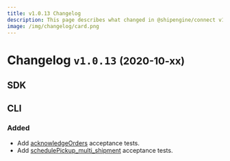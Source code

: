 ```yaml
---
title: v1.0.13 Changelog
description: This page describes what changed in @shipengine/connect v1.0.13
image: /img/changelog/card.png
---
```


Changelog `v1.0.13` <small>(2020-10-xx)</small>
=========================================================

SDK
---------------------------------------


CLI
----------------------------
### Added
* Add [acknowledgeOrders](../docs/order-app/tests/acknowledge-orders/acknowledge-orders) acceptance tests.
* Add [schedulePickup_multi_shipment](../docs/carrier-app/tests/schedule-pickup/schedule-pickup-multi-shipment) acceptance tests.
